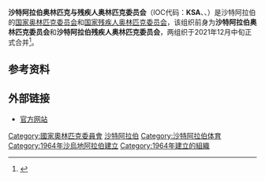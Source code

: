 {{Infobox National Olympic Committee
| title = 沙特阿拉伯奥林匹克与残疾人奥林匹克委员会
| logo = 
| 國家或地區 = 沙特阿拉伯
| 國家或地區編碼 = KSA
| 成立日期 = 1964
| 加入國際奧委會 = 1965
| 所屬成員 = OCA
| 總部 = 
| 會長 = HRH Prince Sultan Fahd Abdulaziz
| 秘書長 =Dr Rashed Hamed Al Heraiwel
| 網頁 = https://olympic.sa/
}}
'''沙特阿拉伯奥林匹克与残疾人奥林匹克委员会'''（IOC代码：'''KSA'''、{{lang-en|Saudi Olympic & Paralympic Committee}}、{{lang-ar|اللجنة الأولمبية السعودية وأولمبياد المعاقين}}）是沙特阿拉伯的[[国家奥林匹克委员会|国家奥林匹克委员会]]和[[国家残疾人奥林匹克委员会|国家残疾人奥林匹克委员会]]，该组织前身为'''沙特阿拉伯奥林匹克委员会'''和'''沙特阿拉伯残疾人奥林匹克委员会'''，两组织于2021年12月中旬正式合并<ref>{{cite news|url=https://www.insidethegames.biz/articles/1117069/saudi-arabia-noc-npc|title=Saudi Arabia's NOC and NPC merge to form Saudi Olympic and Paralympic Committee|work=insidethegames.biz|date=2021-12-20|access-date=2021-12-20|archive-date=2021-12-21|archive-url=https://web.archive.org/web/20211221095519/https://www.insidethegames.biz/articles/1117069/saudi-arabia-noc-npc|dead-url=no}}</ref>。

== 参考资料 ==
{{reflist}}

== 外部链接 ==
*[http://www.olympic.sa/ 官方网站] {{Wayback|url=http://www.olympic.sa/ |date=20201126093913 }}

{{OCA}}

[[Category:國家奧林匹克委員會|Category:國家奧林匹克委員會]]
[[Category:国家奥林匹克委员会|沙特阿拉伯]]
[[Category:沙特阿拉伯体育|Category:沙特阿拉伯体育]]
[[Category:1964年沙烏地阿拉伯建立|Category:1964年沙烏地阿拉伯建立]]
[[Category:1964年建立的組織|Category:1964年建立的組織]]